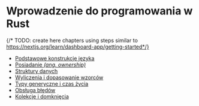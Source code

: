 # Wprowadzenie do programowania w Rust
{/* TODO: create here chapters using steps similar to https://nextjs.org/learn/dashboard-app/getting-started*/}

- [Podstawowe konstrukcje języka](/01-intro)
- [Posiadanie *(ang. ownership)*](/02-ownership)
- [Struktury danych](/03-structures)
- [Wyliczenia i dopasowanie wzorców](/04-pattern-matching)
- [Typy generyczne i czas życia](/05-generics-lifetimes)
- [Obsługa błędów](/06-errors)
- [Kolekcje i domknięcia](07-collections)


